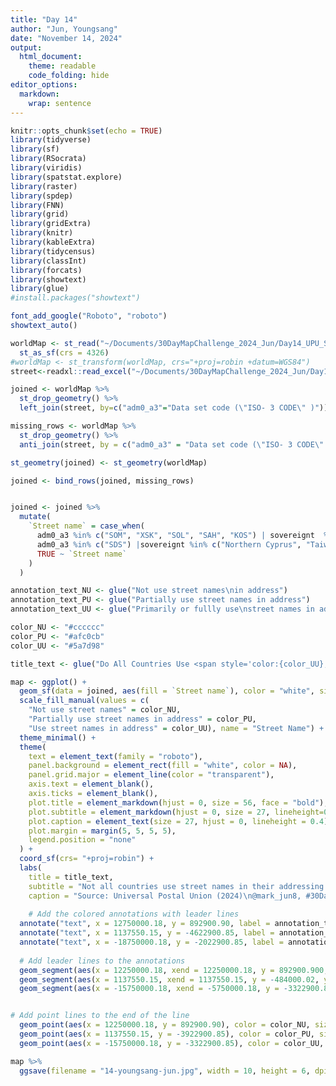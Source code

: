```yaml
---
title: "Day 14"
author: "Jun, Youngsang"
date: "November 14, 2024"
output: 
  html_document: 
    theme: readable
    code_folding: hide
editor_options: 
  markdown: 
    wrap: sentence
---
```


```r
knitr::opts_chunk$set(echo = TRUE)
library(tidyverse)
library(sf)
library(RSocrata)
library(viridis)
library(spatstat.explore)
library(raster)
library(spdep)
library(FNN)
library(grid)
library(gridExtra)
library(knitr)
library(kableExtra)
library(tidycensus)
library(classInt)   
library(forcats)
library(showtext)
library(glue)
#install.packages("showtext")

font_add_google("Roboto", "roboto") 
showtext_auto()
```

```r
worldMap <- st_read("~/Documents/30DayMapChallenge_2024_Jun/Day14_UPU_StreetAddress/Data/custom.geo.json") %>% 
  st_as_sf(crs = 4326)
#worldMap <- st_transform(worldMap, crs="+proj=robin +datum=WGS84")
street<-readxl::read_excel("~/Documents/30DayMapChallenge_2024_Jun/Day14_UPU_StreetAddress/Data/2. ListPostcodesDatabaseDataSets&Volume2024No3En.xlsx")

joined <- worldMap %>%
  st_drop_geometry() %>%
  left_join(street, by=c("adm0_a3"="Data set code (\"ISO- 3 CODE\" )"))

missing_rows <- worldMap %>%
  st_drop_geometry() %>%
  anti_join(street, by = c("adm0_a3" = "Data set code (\"ISO- 3 CODE\" )")) 

st_geometry(joined) <- st_geometry(worldMap)

joined <- bind_rows(joined, missing_rows)


joined <- joined %>%
  mutate(
    `Street name` = case_when(
      adm0_a3 %in% c("SOM", "XSK", "SOL", "SAH", "KOS") | sovereignt  %in% c("Niger", "Antarctica") | admin == "Palestine" ~ "Not use street names",
      adm0_a3 %in% c("SDS") |sovereignt %in% c("Northern Cyprus", "Taiwan") | admin == "Israel" ~ "Use street names in address",
      TRUE ~ `Street name`
    )
  )

annotation_text_NU <- glue("Not use street names\nin address")
annotation_text_PU <- glue("Partially use street names in address")
annotation_text_UU <- glue("Primarily or fullly use\nstreet names in address")

color_NU <- "#cccccc"
color_PU <- "#afc0cb"
color_UU <- "#5a7d98"

title_text <- glue("Do All Countries Use <span style='color:{color_UU};'><b>Street Addresses</b></span>?")
```

```r
map <- ggplot() +
  geom_sf(data = joined, aes(fill = `Street name`), color = "white", size = 0.2) +
  scale_fill_manual(values = c(
    "Not use street names" = color_NU, 
    "Partially use street names in address" = color_PU, 
    "Use street names in address" = color_UU), name = "Street Name") +
  theme_minimal() +
  theme(
    text = element_text(family = "roboto"),
    panel.background = element_rect(fill = "white", color = NA),
    panel.grid.major = element_line(color = "transparent"),         
    axis.text = element_blank(),                                     
    axis.ticks = element_blank(),                                    
    plot.title = element_markdown(hjust = 0, size = 56, face = "bold"),
    plot.subtitle = element_markdown(hjust = 0, size = 27, lineheight=0.4),  # Use element_markdown for ggtext
    plot.caption = element_text(size = 27, hjust = 0, lineheight = 0.4),
    plot.margin = margin(5, 5, 5, 5),
    legend.position = "none"
  ) +
  coord_sf(crs= "+proj=robin") +
  labs(
    title = title_text,
    subtitle = "Not all countries use street names in their addressing systems. Some countries have street names for every road and use them<br>in addresses, while others have few or no street names and rely instead on such as area codes, PO box numbers, or digital<br>geocoding services like what3words.", x = NULL, y = NULL,
    caption = "Source: Universal Postal Union (2024)\n@mark_jun8, #30DayMapChallenge #Day14")+
  
    # Add the colored annotations with leader lines
  annotate("text", x = 12750000.18, y = 892900.90, label = annotation_text_NU, color = color_NU, size = 12, family = "roboto",  fontface = "bold", hjust=0, lineheight = 0.4) +
  annotate("text", x = 1137550.15, y = -4622900.85, label = annotation_text_PU, color = color_PU, size = 12, family = "roboto",   fontface = "bold", lineheight = 0.4) +
  annotate("text", x = -18750000.18, y = -2022900.85, label = annotation_text_UU, color = color_UU, size = 12, family = "roboto",   fontface = "bold", hjust=0, lineheight = 0.4) +
  
  # Add leader lines to the annotations
  geom_segment(aes(x = 12250000.18, xend = 12250000.18, y = 892900.900, yend = 3929000), color = color_NU, size = 0.8) +
  geom_segment(aes(x = 1137550.15, xend = 1137550.15, y = -484000.02, yend = -3922900.85), color = color_PU, size = 0.8) +
  geom_segment(aes(x = -15750000.18, xend = -5750000.18, y = -3322900.85, yend = -3322900.85), color = color_UU, size = 0.8) +


# Add point lines to the end of the line
  geom_point(aes(x = 12250000.18, y = 892900.90), color = color_NU, size = 3) +
  geom_point(aes(x = 1137550.15, y = -3922900.85), color = color_PU, size = 3) +
  geom_point(aes(x = -15750000.18, y = -3322900.85), color = color_UU, size = 3) 

map %>% 
  ggsave(filename = "14-youngsang-jun.jpg", width = 10, height = 6, dpi = 300)
```

